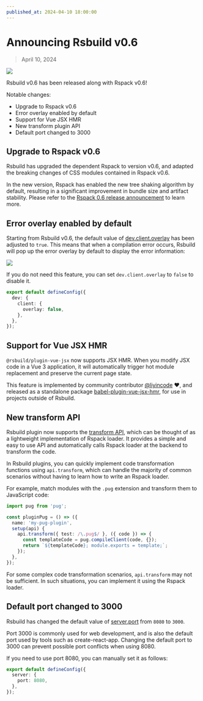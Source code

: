 ```yaml
---
published_at: 2024-04-10 18:00:00
---
```


# Announcing Rsbuild v0.6

> April 10, 2024

![](https://assets.rspack.dev/rsbuild/rsbuild-banner-v0-6.png)

Rsbuild v0.6 has been released along with Rspack v0.6!

Notable changes:

- Upgrade to Rspack v0.6
- Error overlay enabled by default
- Support for Vue JSX HMR
- New transform plugin API
- Default port changed to 3000

## Upgrade to Rspack v0.6

Rsbuild has upgraded the dependent Rspack to version v0.6, and adapted the breaking changes of CSS modules contained in Rspack v0.6.

In the new version, Rspack has enabled the new tree shaking algorithm by default, resulting in a significant improvement in bundle size and artifact stability. Please refer to the [Rspack 0.6 release announcement](https://rspack.dev/blog/announcing-0-6) to learn more.

## Error overlay enabled by default

Starting from Rsbuild v0.6, the default value of [dev.client.overlay](/config/dev/client) has been adjusted to `true`. This means that when a compilation error occurs, Rsbuild will pop up the error overlay by default to display the error information:

![](https://assets.rspack.dev/rsbuild/assets/rsbuild-error-overlay.png)

If you do not need this feature, you can set `dev.client.overlay` to `false` to disable it.

```ts title="rsbuild.config.ts"
export default defineConfig({
  dev: {
    client: {
      overlay: false,
    },
  },
});
```

## Support for Vue JSX HMR

`@rsbuild/plugin-vue-jsx` now supports JSX HMR. When you modify JSX code in a Vue 3 application, it will automatically trigger hot module replacement and preserve the current page state.

This feature is implemented by community contributor [@liyincode](https://github.com/liyincode) ❤️, and released as a standalone package [babel-plugin-vue-jsx-hmr](https://github.com/liyincode/babel-plugin-vue-jsx-hmr), for use in projects outside of Rsbuild.

## New transform API

Rsbuild plugin now supports the [transform API](/plugins/dev/core#apitransform), which can be thought of as a lightweight implementation of Rspack loader. It provides a simple and easy to use API and automatically calls Rspack loader at the backend to transform the code.

In Rsbuild plugins, you can quickly implement code transformation functions using `api.transform`, which can handle the majority of common scenarios without having to learn how to write an Rspack loader.

For example, match modules with the `.pug` extension and transform them to JavaScript code:

```ts
import pug from 'pug';

const pluginPug = () => ({
  name: 'my-pug-plugin',
  setup(api) {
    api.transform({ test: /\.pug$/ }, ({ code }) => {
      const templateCode = pug.compileClient(code, {});
      return `${templateCode}; module.exports = template;`;
    });
  },
});
```

For some complex code transformation scenarios, `api.transform` may not be sufficient. In such situations, you can implement it using the Rspack loader.

## Default port changed to 3000

Rsbuild has changed the default value of [server.port](/config/server/port) from `8080` to `3000`.

Port 3000 is commonly used for web development, and is also the default port used by tools such as create-react-app. Changing the default port to 3000 can prevent possible port conflicts when using 8080.

If you need to use port 8080, you can manually set it as follows:

```ts title="rsbuild.config.ts"
export default defineConfig({
  server: {
    port: 8080,
  },
});
```
